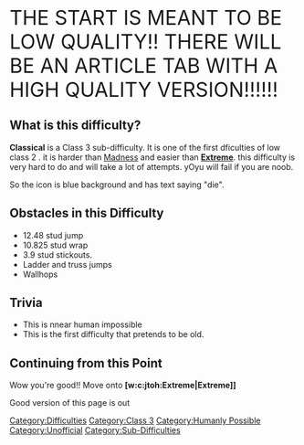 {{CSS|content=<nowiki>
#toc {
display: inline-block !important;
}
.mw-editsection {
    display: inline-block !important;
}
</nowiki>}}

<big><big><big><big><big>THE START IS MEANT TO BE LOW QUALITY!! THERE WILL BE AN ARTICLE TAB WITH A HIGH QUALITY VERSION!!!!!!</big></big></big></big></big>
{{ArticleTab
|blankgal=
|custom=Classical: High Quality Version
}}{{Humanly Possible}}

==What is this difficulty?==

{{Difficulty_Template|title1=Classical|caption1=Good Job!|type/class=Class 2|previous_difficulty=[[Madness]]|next_difficulty=w:c:jtoh:Extreme|Extreme|previous_name=none|original_name=not|why_was_it_removed=lol never|date_removal=N/A|date_it_was_added=May 27 2022- I mean 2020|image1=[[File:Screenshot 2022-05-27 1.25.17 PM.png|400px]]}}

'''Classical''' is a Class 3 sub-difficulty. It is one of the first dficulties of low class 2 . it is harder than [[Madness]] and easier than '''[[w:c:jtoh:Extreme|Extreme]]'''. this difficulty is very hard to do and will take a lot of attempts. yOyu will fail if you are noob.

So the icon is blue background and has text saying "die".

==Obstacles in this Difficulty==

* 12.48 stud jump
* 10.825 stud wrap
* 3.9 stud stickouts.
* Ladder and truss jumps
* Wallhops

==Trivia==
* This is nnear human impossible
* This is the first difficulty that pretends to be old.

==Continuing from this Point==

Wow you're good!! Move onto '''[w:c:jtoh:Extreme|Extreme]]'''

Good version of this page is out

[[Category:Difficulties]]
[[Category:Class 3]]
[[Category:Humanly Possible]]
[[Category:Unofficial]]
[[Category:Sub-Difficulties]]